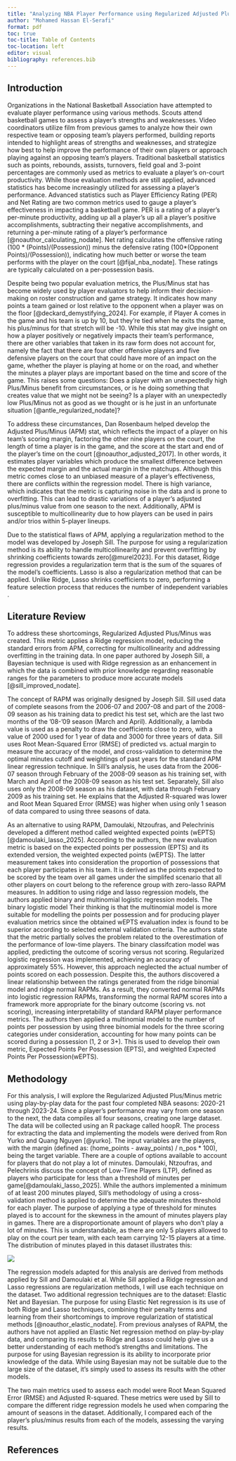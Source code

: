 ```yaml
---
title: "Analyzing NBA Player Performance using Regularized Adjusted Plus/Minus"
author: "Mohamed Hassan El-Serafi"
format: pdf
toc: true
toc-title: Table of Contents
toc-location: left
editor: visual
bibliography: references.bib
---
```


## Introduction

Organizations in the National Basketball Association have attempted to evaluate player performance using various methods. Scouts attend basketball games to assess a player’s strengths and weaknesses. Video coordinators utilize film from previous games to analyze how their own respective team or opposing team’s players performed, building reports intended to highlight areas of strengths and weaknesses, and strategize how best to help improve the performance of their own players or approach playing against an opposing team’s players. Traditional basketball statistics such as points, rebounds, assists, turnovers, field goal and 3-point percentages are commonly used as metrics to evaluate a player’s on-court productivity. While those evaluation methods are still applied, advanced statistics has become increasingly utilized for assessing a player’s performance. Advanced statistics such as Player Efficiency Rating (PER) and Net Rating are two common metrics used to gauge a player’s effectiveness in impacting a basketball game. PER is a rating of a player's per-minute productivity, adding up all a player’s up all a player's positive accomplishments, subtracting their negative accomplishments, and returning a per-minute rating of a player's performance [@noauthor_calculating_nodate]. Net rating calculates the offensive rating (100 \* (Points)/(Possession)) minus the defensive rating (100\*(Opponent Points)/(Possession)), indicating how much better or worse the team performs with the player on the court [@fijal_nba_nodate]. These ratings are typically calculated on a per-possession basis.

Despite being two popular evaluation metrics, the Plus/Minus stat has become widely used by player evaluators to help inform their decision-making on roster construction and game strategy. It indicates how many points a team gained or lost relative to the opponent when a player was on the floor [@deckard_demystifying_2024]. For example, if Player A comes in the game and his team is up by 10, but they’re tied when he exits the game, his plus/minus for that stretch will be -10. While this stat may give insight on how a player positively or negatively impacts their team’s performance, there are other variables that taken in its raw form does not account for, namely the fact that there are four other offensive players and five defensive players on the court that could have more of an impact on the game, whether the player is playing at home or on the road, and whether the minutes a player plays are important based on the time and score of the game. This raises some questions: Does a player with an unexpectedly high Plus/Minus benefit from circumstances, or is he doing something that creates value that we might not be seeing? Is a player with an unexpectedly low Plus/Minus not as good as we thought or is he just in an unfortunate situation [@antle_regularized_nodate]?

To address these circumstances, Dan Rosenbaum helped develop the Adjusted Plus/Minus (APM) stat, which reflects the impact of a player on his team’s scoring margin, factoring the other nine players on the court, the length of time a player is in the game, and the score at the start and end of the player’s time on the court [@noauthor_adjusted_2017]. In other words, it estimates player variables which produce the smallest difference between the expected margin and the actual margin in the matchups. Although this metric comes close to an unbiased measure of a player’s effectiveness, there are conflicts within the regression model. There is high variance, which indicates that the metric is capturing noise in the data and is prone to overfitting. This can lead to drastic variations of a player’s adjusted plus/minus value from one season to the next. Additionally, APM is susceptible to multicollinearity due to how players can be used in pairs and/or trios within 5-player lineups.

Due to the statistical flaws of APM, applying a regularization method to the model was developed by Joseph Sill. The purpose for using a regularization method is its ability to handle multicollinearity and prevent overfitting by shrinking coefficients towards zero[@murel2023]. For this dataset, Ridge regression provides a regularization term that is the sum of the squares of the model’s coefficients. Lasso is also a regularization method that can be applied. Unlike Ridge, Lasso shrinks coefficients to zero, performing a feature selection process that reduces the number of independent variables .

## Literature Review

To address these shortcomings, Regularized Adjusted Plus/Minus was created. This metric applies a Ridge regression model, reducing the standard errors from APM, correcting for multicollinearity and addressing overfitting in the training data. In one paper authored by Joseph Sill, a Bayesian technique is used with Ridge regression as an enhancement in which the data is combined with prior knowledge regarding reasonable ranges for the parameters to produce more accurate models [@sill_improved_nodate].

The concept of RAPM was originally designed by Joseph Sill. Sill used data of complete seasons from the 2006-07 and 2007-08 and part of the 2008-09 season as his training data to predict his test set, which are the last two months of the ’08-’09 season (March and April). Additionally, a lambda value is used as a penalty to draw the coefficients close to zero, with a value of 2000 used for 1 year of data and 3000 for three years of data. Sill uses Root Mean-Squared Error (RMSE) of predicted vs. actual margin to measure the accuracy of the model, and cross-validation to determine the optimal minutes cutoff and weightings of past years for the standard APM linear regression technique. In Sill’s analysis, he uses data from the 2006-07 season through February of the 2008-09 season as his training set, with March and April of the 2008-09 season as his test set. Separately, Sill also uses only the 2008-09 season as his dataset, with data through February 2009 as his training set. He explains that the Adjusted R-squared was lower and Root Mean Squared Error (RMSE) was higher when using only 1 season of data compared to using three seasons of data.

As an alternative to using RAPM, Damoulaki, Ntzoufras, and Pelechrinis developed a different method called weighted expected points (wEPTS) [@damoulaki_lasso_2025]. According to the authors, the new
evaluation metric is based on the expected points per possession (EPTS) and its extended version, the weighted expected points (wEPTS). The latter measurement takes into consideration the proportion of possessions that each player participates in his team. It is derived as the points expected to be scored by the team over all games under the simplifed scenario that all other players on court belong to the reference group with zero-lasso RAPM measures. In addition to using ridge and lasso regression models, the authors applied binary and multinomial logistic regression models. The binary logistic model Their thinking is that the multinomial model is more suitable for modelling the points per possession and for producing player evaluation metrics since the obtained wEPTS evaluation index is found to be superior according to selected external validation criteria. The authors state that the metric partially solves the problem related to the overestimation of the performance of low-time players. The binary classifcation model was applied, predicting the outcome of scoring versus not scoring. Regularized logistic
regression was implemented, achieving an accuracy of approximately 55%. However, this approach neglected the actual number of points scored on each possession. Despite this, the authors discovered a linear relationship between the ratings generated from the ridge binomial model and ridge normal RAPMs. As a result, they converted normal RAPMs into logistic regression RAPMs, transforming the normal RAPM scores into a framework more appropriate for the binary outcome (scoring vs. not scoring), increasing interpretability of standard RAPM player performance metrics. The authors then applied a multinomial model to the number of points per possession by using three binomial models for the three scoring categories under consideration, accounting for how many points can be scored during a possession (1, 2 or 3+). This is used to develop their own metric, Expected Points Per Possession (EPTS), and weighted Expected Points Per Possession(wEPTS).

## Methodology

For this analysis, I will explore the Regularized Adjusted Plus/Minus metric using play-by-play data for the past four completed NBA seasons: 2020-21 through 2023-24. Since a player’s performance may vary from one season to the next, the data compiles all four seasons, creating one large dataset. The data will be collected using an R package called hoopR. The process for extracting the data and implementing the models were derived from Ron Yurko and Quang Nguyen [@yurko]. The input variables are the players, with the margin (defined as: (home_points - away_points) / n_pos \* 100), being the target variable. There are a couple of options available to account for players that do not play a lot of minutes. Damoulaki, Ntzoufras, and Pelechrinis discuss the concept of Low-Time Players (LTP), defined as players who participate for less than a threshold of minutes per game[@damoulaki_lasso_2025]. While the authors implemented a minimum of at least 200 minutes played, Sill's methodology of using a cross-validation method is applied to determine the adequate minutes threshold for each player. The purpose of applying a type of threshold for minutes played is to account for the skewness in the amount of minutes players play in games. There are a disproportionate amount of players who don't play a lot of minutes. This is understandable, as there are only 5 players allowed to play on the court per team, with each team carrying 12-15 players at a time. The distribution of minutes played in this dataset illustrates this:

![](images/player_total_minutes.png)

The regression models adapted for this analysis are derived from methods applied by Sill and Damoulaki et al. While Sill applied a Ridge regression and Lasso regressions are regularization methods, I will use each technique on the dataset. Two additional regression techniques are to the dataset: Elastic Net and Bayesian. The purpose for using Elastic Net regression is its use of both Ridge and Lasso techniques, combining their penalty terms and learning from their shortcomings to improve regularization of statistical methods [@noauthor_elastic_nodate]. From previous analyses of RAPM, the authors have not applied an Elastic Net regression method on play-by-play data, and comparing its results to Ridge and Lasso could help give us a better understanding of each method’s strengths and limitations. The purpose for using Bayesian regression is its ability to incorporate prior knowledge of the data. While using Bayesian may not be suitable due to the large size of the dataset, it's simply used to assess its results with the other models.

The two main metrics used to assess each model were Root Mean Squared Error (RMSE) and Adjusted R-squared. These metrics were used by Sill to compare the different ridge regression models he used when comparing the amount of seasons in the dataset. Additionally, I compared each of the player's plus/minus results from each of the models, assessing the varying results.

## References
